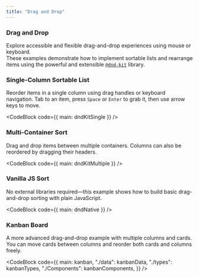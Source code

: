 ```yaml
---
title: "Drag and Drop"
---
```





### Drag and Drop

Explore accessible and flexible drag-and-drop experiences using mouse or keyboard.  
These examples demonstrate how to implement sortable lists and rearrange items using the powerful and extensible [`@dnd-kit`](https://github.com/clauderic/dnd-kit) library.

### Single-Column Sortable List

Reorder items in a single column using drag handles or keyboard navigation. Tab to an item, press `Space` or `Enter` to grab it, then use arrow keys to move.

<CodeBlock code={{ main: dndKitSingle }} />

### Multi-Container Sort

Drag and drop items between multiple containers. Columns can also be reordered by dragging their headers.

<CodeBlock code={{ main: dndKitMultiple }} />

### Vanilla JS Sort

No external libraries required—this example shows how to build basic drag-and-drop sorting with plain JavaScript.

<CodeBlock code={{ main: dndNative }} />

### Kanban Board

A more advanced drag-and-drop example with multiple columns and cards. You can move cards between columns and reorder both cards and columns freely.

<CodeBlock
  code={{
    main: kanban,
    "./data": kanbanData,
    "./types": kanbanTypes,
    "./Components": kanbanComponents,
  }}
/>
